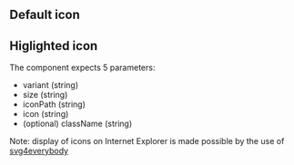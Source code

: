 
## Default icon

<Playground playgroundLink="/storybook/eu/index.html?selectedKind=Icon&selectedStory=default&stories=0">
  <Icon
    variant=""
    size="l"
    icon={demoContentAudio.icon}
    iconSet={demoContentAudio.iconSet}
  />
</Playground>

## Higlighted icon

<Playground playgroundLink="/storybook/eu/index.html?selectedKind=Icon&selectedStory=highlight&stories=0">
  <Icon
    variant="highlight"
    size="l"
    icon={demoContentAudio.icon}
    iconSet={demoContentAudio.iconSet}
  />
</Playground>

The component expects 5 parameters:

- variant (string)
- size (string)
- iconPath (string)
- icon (string)
- (optional) className (string)

Note: display of icons on Internet Explorer is made possible by the use of [svg4everybody](https://github.com/jonathantneal/svg4everybody)
